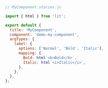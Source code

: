 ```js
// MyComponent.stories.js

import { html } from 'lit';

export default {
  title: 'MyComponent',
  component: 'demo-my-component',
  argTypes: {
    label: {
      options: ['Normal', 'Bold', 'Italic'],
      mapping: {
        Bold: html`<b>Bold</b>`,
        Italic: html`<i>Italic</i>`,
      },
    },
  },
};
```
